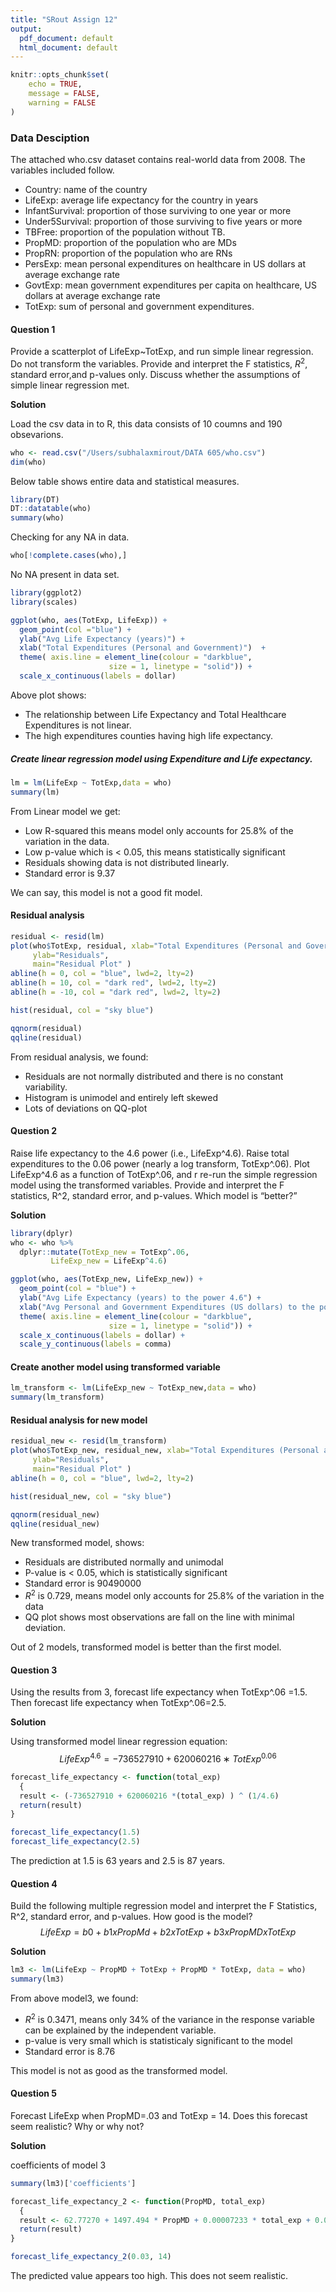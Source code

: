 ```yaml
---
title: "SRout Assign 12"
output:
  pdf_document: default
  html_document: default
---
```


```r
knitr::opts_chunk$set(
	echo = TRUE,
	message = FALSE,
	warning = FALSE
)
```

### Data Desciption

The attached who.csv dataset contains real-world data from 2008. The variables included follow.

* Country: name of the country
* LifeExp: average life expectancy for the country in years
* InfantSurvival: proportion of those surviving to one year or more
* Under5Survival: proportion of those surviving to five years or more
* TBFree: proportion of the population without TB.
* PropMD: proportion of the population who are MDs
* PropRN: proportion of the population who are RNs
* PersExp: mean personal expenditures on healthcare in US dollars at average exchange rate
* GovtExp: mean government expenditures per capita on healthcare, US dollars at average exchange rate
* TotExp: sum of personal and government expenditures.

#### Question 1

Provide a scatterplot of LifeExp~TotExp, and run simple linear regression. Do not transform the variables. Provide and interpret the F statistics, $R^2$, standard error,and p-values only. Discuss whether the assumptions of simple linear regression met.

**Solution** <br>

Load the csv data in to R, this data consists of 10 coumns and 190 obsevarions.  

```r
who <- read.csv("/Users/subhalaxmirout/DATA 605/who.csv")
dim(who)
```
Below table shows entire data and statistical measures.

```r
library(DT)
DT::datatable(who)
summary(who)
```

Checking for any NA in data. 

```r
who[!complete.cases(who),]
```

No NA present in data set. 

```r
library(ggplot2)
library(scales)

ggplot(who, aes(TotExp, LifeExp)) +
  geom_point(col ="blue") +
  ylab("Avg Life Expectancy (years)") +
  xlab("Total Expenditures (Personal and Government)")  +
  theme( axis.line = element_line(colour = "darkblue", 
                      size = 1, linetype = "solid")) +
  scale_x_continuous(labels = dollar)
```

Above plot shows:

* The relationship between Life Expectancy and Total Healthcare Expenditures is not linear. 
* The high expenditures counties having high life expectancy. 

##### Create linear regression model using Expenditure and Life expectancy.

```r
lm = lm(LifeExp ~ TotExp,data = who)
summary(lm)
```

From Linear model we get:

* Low R-squared this means model only accounts for 25.8% of the variation in the data.
* Low p-value which is < 0.05, this means statistically significant
* Residuals showing data is not distributed linearly. 
* Standard error is 9.37

We can say, this model is not a good fit model.

#### Residual analysis

```r
residual <- resid(lm)
plot(who$TotExp, residual, xlab="Total Expenditures (Personal and Government)",
     ylab="Residuals",
     main="Residual Plot" ) 
abline(h = 0, col = "blue", lwd=2, lty=2)
abline(h = 10, col = "dark red", lwd=2, lty=2)
abline(h = -10, col = "dark red", lwd=2, lty=2)
```

```r
hist(residual, col = "sky blue")
```

```r
qqnorm(residual)
qqline(residual)
```

From residual analysis, we found:

* Residuals are not normally distributed and there is no constant variability.
* Histogram is unimodel and entirely left skewed
* Lots of deviations on QQ-plot

#### Question 2

Raise life expectancy to the 4.6 power (i.e., LifeExp^4.6). Raise total expenditures to the 0.06 power (nearly a log transform, TotExp^.06). Plot LifeExp^4.6 as a function of TotExp^.06, and r re-run the simple regression model using the transformed variables. Provide and interpret the F statistics, R^2, standard error, and p-values. Which model is "better?"

**Solution** <br>

```r
library(dplyr)
who <- who %>%
  dplyr::mutate(TotExp_new = TotExp^.06,
         LifeExp_new = LifeExp^4.6)
```

```r
ggplot(who, aes(TotExp_new, LifeExp_new)) +
  geom_point(col = "blue") +
  ylab("Avg Life Expectancy (years) to the power 4.6") +
  xlab("Avg Personal and Government Expenditures (US dollars) to the power 0.06") +
  theme( axis.line = element_line(colour = "darkblue", 
                      size = 1, linetype = "solid")) +
  scale_x_continuous(labels = dollar) +
  scale_y_continuous(labels = comma)
```

#### Create another model using transformed variable

```r
lm_transform <- lm(LifeExp_new ~ TotExp_new,data = who)
summary(lm_transform)
```

#### Residual analysis for new model

```r
residual_new <- resid(lm_transform)
plot(who$TotExp_new, residual_new, xlab="Total Expenditures (Personal and Government)",
     ylab="Residuals",
     main="Residual Plot" ) 
abline(h = 0, col = "blue", lwd=2, lty=2)
```

```r
hist(residual_new, col = "sky blue")
```

```r
qqnorm(residual_new)
qqline(residual_new)
```

New transformed model, shows:

* Residuals are distributed normally and unimodal
* P-value is < 0.05, which is statistically significant
* Standard error is 90490000
* $R^2$ is 0.729, means model only accounts for 25.8% of the variation in the data
* QQ plot shows most observations are fall on the line with minimal deviation.

Out of 2 models, transformed model is better than the first model.


#### Question 3

Using the results from 3, forecast life expectancy when TotExp^.06 =1.5. Then forecast life expectancy when TotExp^.06=2.5.

**Solution** <br>

Using transformed model linear regression equation:
$$LifeExp ^ {4.6} = −736527910 + 620060216 ∗ TotExp ^ {0.06}$$

```r
forecast_life_expectancy <- function(total_exp)
  {
  result <- (-736527910 + 620060216 *(total_exp) ) ^ (1/4.6)
  return(result)
}
```

```r
forecast_life_expectancy(1.5)
forecast_life_expectancy(2.5)
```

The prediction at 1.5 is 63 years and 2.5 is 87 years.


#### Question 4

Build the following multiple regression model and interpret the F Statistics, R^2, standard error, and p-values. How good is the model?
$$LifeExp = b0+b1 x PropMd + b2 x TotExp +b3 x PropMD x TotExp$$

**Solution** <br>

```r
lm3 <- lm(LifeExp ~ PropMD + TotExp + PropMD * TotExp, data = who)
summary(lm3)
```

From above model3, we found:

*  $R^2$ is 0.3471, means only 34% of the variance in the response variable can be explained by the independent variable.
* p-value is very small which is statisticaly significant to the model
* Standard error is 8.76

This model is not as good as the transformed model.

#### Question 5

Forecast LifeExp when PropMD=.03 and TotExp = 14. Does this forecast seem realistic? Why or why not?

**Solution** <br>

coefficients of model 3 <br>

```r
summary(lm3)['coefficients']
```

```r
forecast_life_expectancy_2 <- function(PropMD, total_exp)
  {
  result <- 62.77270 + 1497.494 * PropMD + 0.00007233 * total_exp + 0.006025686 * PropMD * total_exp
  return(result)
}
```

```r
forecast_life_expectancy_2(0.03, 14)
```

The predicted value appears too high. This does not seem realistic. 